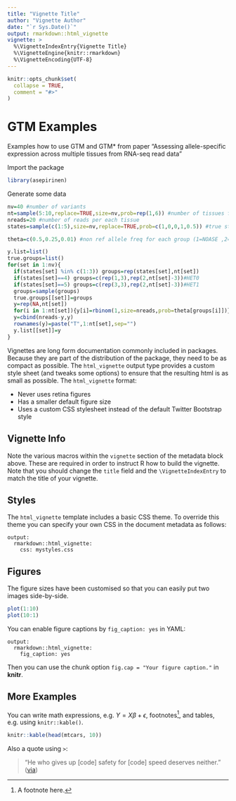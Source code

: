 ```yaml
---
title: "Vignette Title"
author: "Vignette Author"
date: "`r Sys.Date()`"
output: rmarkdown::html_vignette
vignette: >
  %\VignetteIndexEntry{Vignette Title}
  %\VignetteEngine{knitr::rmarkdown}
  %\VignetteEncoding{UTF-8}
---
```


```r
knitr::opts_chunk$set(
  collapse = TRUE,
  comment = "#>"
)
```

# GTM Examples

Examples how to use GTM and GTM* from paper  "Assessing allele-specific expression across multiple tissues from RNA-seq read data"

Import the package
```r
library(asepirinen)
```

Generate some data
```r
nv=40 #number of variants
nt=sample(5:10,replace=TRUE,size=nv,prob=rep(1,6)) #number of tissues for each variant
nreads=20 #number of reads per each tissue
states=sample(c(1:5),size=nv,replace=TRUE,prob=c(1,0,0,1,0.5)) #true state for each variant

theta=c(0.5,0.25,0.01) #non ref allele freq for each group (1=NOASE ,2=MODASE or 3=SNGASE)

y.list=list()
true.groups=list()
for(set in 1:nv){
  if(states[set] %in% c(1:3)) groups=rep(states[set],nt[set])
  if(states[set]==4) groups=c(rep(1,3),rep(2,nt[set]-3))#HET0
  if(states[set]==5) groups=c(rep(3,3),rep(2,nt[set]-3))#HET1
  groups=sample(groups)
  true.groups[[set]]=groups
  y=rep(NA,nt[set])
  for(i in 1:nt[set]){y[i]=rbinom(1,size=nreads,prob=theta[groups[i]])}
  y=cbind(nreads-y,y)
  rownames(y)=paste("T",1:nt[set],sep="")
  y.list[[set]]=y
}
```

Vignettes are long form documentation commonly included in packages. Because they are part of the distribution of the package, they need to be as compact as possible. The `html_vignette` output type provides a custom style sheet (and tweaks some options) to ensure that the resulting html is as small as possible. The `html_vignette` format:

- Never uses retina figures
- Has a smaller default figure size
- Uses a custom CSS stylesheet instead of the default Twitter Bootstrap style

## Vignette Info

Note the various macros within the `vignette` section of the metadata block above. These are required in order to instruct R how to build the vignette. Note that you should change the `title` field and the `\VignetteIndexEntry` to match the title of your vignette.

## Styles

The `html_vignette` template includes a basic CSS theme. To override this theme you can specify your own CSS in the document metadata as follows:

    output: 
      rmarkdown::html_vignette:
        css: mystyles.css

## Figures

The figure sizes have been customised so that you can easily put two images side-by-side. 

```r
plot(1:10)
plot(10:1)
```

You can enable figure captions by `fig_caption: yes` in YAML:

    output:
      rmarkdown::html_vignette:
        fig_caption: yes

Then you can use the chunk option `fig.cap = "Your figure caption."` in **knitr**.

## More Examples

You can write math expressions, e.g. $Y = X\beta + \epsilon$, footnotes^[A footnote here.], and tables, e.g. using `knitr::kable()`.

```r
knitr::kable(head(mtcars, 10))
```

Also a quote using `>`:

> "He who gives up [code] safety for [code] speed deserves neither."
([via](https://twitter.com/hadleywickham/status/504368538874703872))
